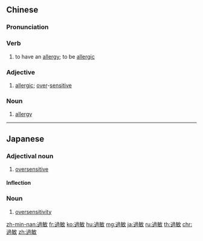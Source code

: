 {{also|过敏}}
==Chinese==
{{zh-forms|s=过敏}}

===Pronunciation===
{{zh-pron
|m=guòmǐn
|c=gwo3 man5
|mn=kòe-bín/kè-bín
|cat=v,a,n
}}

===Verb===
{{zh-verb}}

# to have an [[allergy]]; to be [[allergic]]

===Adjective===
{{zh-adj}}

# [[allergic]]; [[over]]-[[sensitive]]

===Noun===
{{zh-noun}}

# {{lb|zh|medicine}} [[allergy]]

----

==Japanese==
{{ja-kanjitab|か|びん|yomi=on}}

===Adjectival noun===
{{ja-adj|infl=na|かびん}}

# [[oversensitive]]

====Inflection====
{{ja-na|かびん}}

===Noun===
{{ja-noun|かびん}}

# [[oversensitivity]]

[[zh-min-nan:過敏]]
[[fr:過敏]]
[[ko:過敏]]
[[hu:過敏]]
[[mg:過敏]]
[[ja:過敏]]
[[ru:過敏]]
[[th:過敏]]
[[chr:過敏]]
[[zh:過敏]]